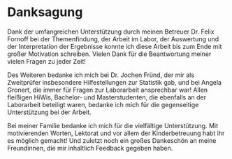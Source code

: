 # Danksagung {-}

Dank der umfangreichen Unterstützung durch meinen Betreuer Dr. Felix Fornoff bei der Themenfindung, der Arbeit im Labor, der Auswertung und der Interpretation der Ergebnisse konnte ich diese Arbeit bis zum Ende mit großer Motivation schreiben. Vielen Dank für die Beantwortung meiner vielen Fragen zu jeder Zeit!

Des Weiteren bedanke ich mich bei Dr. Jochen Fründ, der mir als Zweitprüfer insbesondere Hilfestellungen zur Statistik gab, und bei Angela Gronert, die immer für Fragen zur Laborarbeit ansprechbar war! Allen fleißigen HiWis, Bachelor- und Masterstudenten, die ebenfalls an der Laborarbeit beteiligt waren, bedanke ich mich für die gegenseitige Unterstützung bei der Arbeit.

Bei meiner Familie bedanke ich mich für die vielfältige Unterstützung. Mit motivierenden Worten, Lektorat und vor allem der Kinderbetreuung habt ihr es möglich gemacht! Und zuletzt noch ein großes Dankeschön an meine Freundinnen, die mir inhaltlich Feedback gegeben haben.

